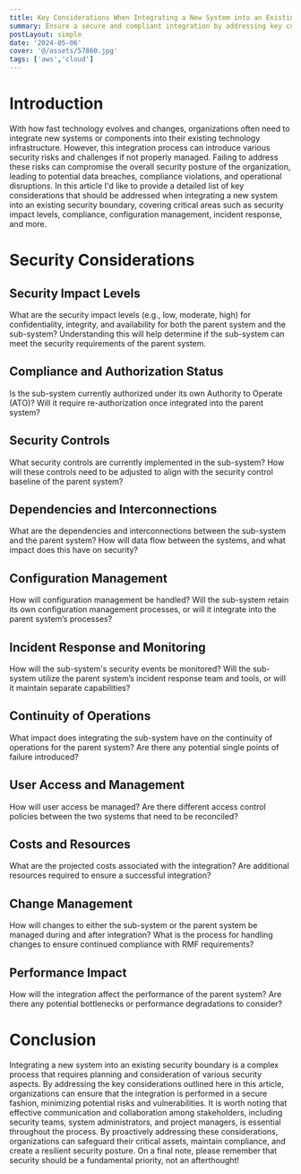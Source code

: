```yaml
---
title: Key Considerations When Integrating a New System into an Existing Security Boundary
summary: Ensure a secure and compliant integration by addressing key considerations when introducing a new system into an existing security boundary.
postLayout: simple
date: '2024-05-06'
cover: '@/assets/57860.jpg'
tags: ['aws','cloud']
---
```

# Introduction

With how fast technology evolves and changes, organizations often need to integrate new systems or components into their existing technology infrastructure. However, this integration process can introduce various security risks and challenges if not properly managed. Failing to address these risks can compromise the overall security posture of the organization, leading to potential data breaches, compliance violations, and operational disruptions. In this article I'd like to provide a detailed list of key considerations that should be addressed when integrating a new system into an existing security boundary, covering critical areas such as security impact levels, compliance, configuration management, incident response, and more.

# Security Considerations

## Security Impact Levels 
What are the security impact levels (e.g., low, moderate, high) for confidentiality, integrity, and availability for both the parent system and the sub-system? Understanding this will help determine if the sub-system can meet the security requirements of the parent system.

## Compliance and Authorization Status
Is the sub-system currently authorized under its own Authority to Operate (ATO)? Will it require re-authorization once integrated into the parent system?

## Security Controls
What security controls are currently implemented in the sub-system? How will these controls need to be adjusted to align with the security control baseline of the parent system?

## Dependencies and Interconnections
What are the dependencies and interconnections between the sub-system and the parent system? How will data flow between the systems, and what impact does this have on security?

## Configuration Management
How will configuration management be handled? Will the sub-system retain its own 
configuration management processes, or will it integrate into the parent system’s processes?

## Incident Response and Monitoring
How will the sub-system's security events be monitored? Will the sub-system utilize the parent system’s incident response team and tools, or will it maintain separate capabilities?

## Continuity of Operations
What impact does integrating the sub-system have on the continuity of operations for the parent system? Are there any potential single points of failure introduced?

## User Access and Management
How will user access be managed? Are there different access control policies between the two systems that need to be reconciled?

## Costs and Resources
What are the projected costs associated with the integration? Are additional resources required to ensure a successful integration?

## Change Management
How will changes to either the sub-system or the parent system be managed during and after integration? What is the process for handling changes to ensure continued compliance with RMF requirements?

## Performance Impact
How will the integration affect the performance of the parent system? Are there any potential bottlenecks or performance degradations to consider?

# Conclusion

Integrating a new system into an existing security boundary is a complex process that requires planning and consideration of various security aspects. By addressing the key considerations outlined here in this article, organizations can ensure that the integration is performed in a secure fashion, minimizing potential risks and vulnerabilities. It is worth noting that effective communication and collaboration among stakeholders, including security teams, system administrators, and project managers, is essential throughout the process. By proactively addressing these considerations, organizations can safeguard their critical assets, maintain compliance, and create a resilient security posture. On a final note, please remember that security should be a fundamental priority, not an afterthought!
